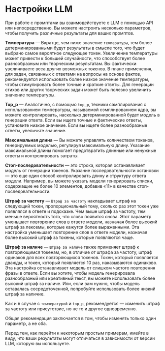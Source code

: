 # Настройки LLM

При работе с промптами вы взаимодействуете с LLM с помощью API или непосредственно. Вы можете настроить несколько параметров, чтобы получить различные результаты для ваших промптов.

**Температура** — Вкратце, чем ниже значение `температуры`, тем более детерминированными будут результаты в смысле того, что будет выбрано самое вероятное следующее токен. Увеличение температуры может привести к большей случайности, что способствует более разнообразным или творческим результатам. Вы фактически увеличиваете веса других возможных токенов. В плане применения, для задач, связанных с ответами на вопросы на основе фактов, рекомендуется использовать более низкое значение температуры, чтобы стимулировать более точные и краткие ответы. Для генерации стихов или других творческих задач может быть полезно увеличить значение температуры.

**Top_p** — Аналогично, с помощью `top_p`, техники сэмплирования с использованием температуры, называемой сэмплированием ядра, вы можете контролировать, насколько детерминированной будет модель в генерации ответа. Если вы ищете точные и фактические ответы, установите низкое значение. Если вы ищете более разнообразные ответы, увеличьте значение.

**Максимальная длина** — Вы можете управлять количеством токенов, генерируемых моделью, регулируя максимальную длину. Указание максимальной длины помогает предотвратить длинные или ненужные ответы и контролировать затраты.

**Стоп-последовательности** — это строка, которая останавливает модель от генерации токенов. Указание последовательности остановки — это еще один способ контролировать длину и структуру ответа модели. Например, вы можете указать модели генерировать списки, содержащие не более 10 элементов, добавив «11» в качестве стоп-последовательности.

**Штраф за частоту** — `Штраф за частоту` накладывает штраф на следующий токен, пропорциональный тому, сколько раз этот токен уже появлялся в ответе и подсказке. Чем выше штраф за частоту, тем меньше вероятность того, что слово появится снова. Этот параметр уменьшает повторение слов в ответе модели, назначая более высокий штраф за лексемы, которые кажутся более выраженными. Эта настройка уменьшает повторение слов в ответе модели, назначая более высокий штраф за токены, которые появляются чаще.

**Штраф за наличе** — `Штраф за наличе` также применяет штраф к повторяющимся токенам, но, в отличие от штрафа за частоту, штраф одинаков для всех повторяющихся токенов. Токен, который появляется дважды, и токен, который появляется 10 раз, наказываются одинаково. Эта настройка останавливает модель от слишком частого повторения фразы в ответе. Если вы хотите, чтобы модель генерировала разнообразный или креативный текст, вы можете использовать более высокий штраф за наличе. Или, если вам нужно, чтобы модель оставалась сосредоточенной, попробуйте использовать более низкий штраф за наличие.

Как и в случае с `температурой` и `top_p`, рекомендуется — изменить штраф за частоту или присутствие, но не то и другое одновременно.

Общая рекомендация заключается в том, чтобы изменять только один параметр, а не оба.

Перед тем, как перейти к некоторым простым примерам, имейте в виду, что ваши результаты могут отличаться в зависимости от версии LLM, которую вы используете.
